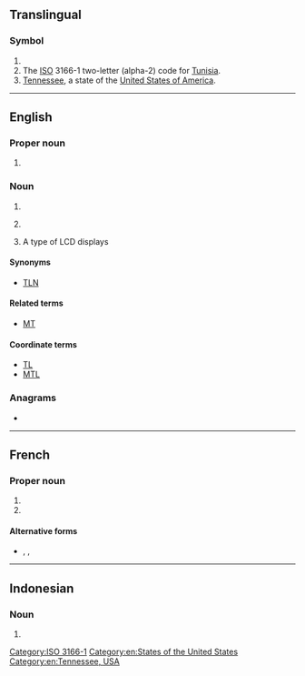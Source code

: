 {{also|tn|.tn|t.n.|ṯn|T.-N.|.ṯn}}
==Translingual==

===Symbol===
{{head|mul|symbol}}

# {{SI-unit-abb|tera|newton|[[force]]}}
# The [[ISO]] 3166-1 two-letter (alpha-2) code for [[Tunisia]].
# [[Tennessee]], a state of the [[United States of America]].

[[Category:ISO 3166-1]]

----

==English==

===Proper noun===
{{head|en|proper noun}}

# {{abbreviation of|en|Tennessee}}

===Noun===
{{en-noun}}

# {{abbreviation of|en|telephone number}}
# {{label|en|informal}} {{abbreviation of|en|[[translator]][['s]] [[note]] or [[translation]] [[note]]}}
# {{init of|en|[[w:twisted nematic|twisted nematic]]}} A type of LCD displays

====Synonyms====
* {{sense|translating note}} [[TLN]]

====Related terms====
{{sense|translating note}}
* [[MT]] {{qualifier|machine translation}}

====Coordinate terms====
{{sense|translating note}}
* [[TL]] {{qualifier|translator or translation}}
* [[MTL]] {{qualifier|machine translation}}

===Anagrams===
* {{anagrams|en|a=nt|-n't|NT|n't|n/t}}

[[Category:en:States of the United States]]
[[Category:en:Tennessee, USA]]

----

==French==

===Proper noun===
{{head|fr|proper noun}}

# {{init of|fr|[[Terre-Neuve]]}}
# {{init of|fr|[[Terre-Neuve-et-Labrador]]}}

====Alternative forms====
* {{l|fr|T.-N.}}, {{l|fr|T-N}}, {{l|fr|T.N.}}

----

==Indonesian==

===Noun===
{{id-noun}}

# {{initialism of|id|[[taman nasional]]}}